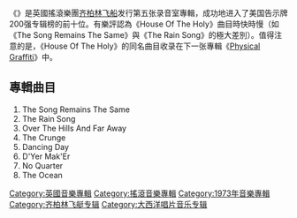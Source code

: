 {{Infobox Album
| Name        = 
| Type        = 專輯
| Artist      = [[齐柏林飞艇乐队|齐柏林飞艇]]
| Cover       = <!-- 檔案不存在 LedZeppelinFourSymbols.jpg ，可從英文維基百科取得 -->
| Released    = 1973年
| Recorded    = 1971年—1972年
| Genre       = [[重金屬音樂|重金屬音樂]]、[[硬式搖滾|硬式搖滾]]、[[民謠搖滾|民謠搖滾]]
| Label       = [[大西洋唱片|大西洋唱片]]
| Producer    = [[吉米·佩奇|吉米·佩奇]]
| Last album  = {{lang|en|''[[Led_Zeppelin_IV|Led Zeppelin IV]]''}}<br />（1971）
| This album  = {{lang|en|'''''House Of The Holy'''''}}<br />（1973）
| Next album  = {{lang|en|''[[Physical_Graffiti|Physical Graffiti]]''}}<br />（1975）
  }}

《{{lang|en|'''Houses of the Holy'''}}》是英國搖滾樂團[[齐柏林飞船_(乐团)|齐柏林飞船]]发行第五张录音室專輯，成功地进入了美国告示牌200强专辑榜的前十位。有樂評認為《House Of The Holy》曲目時快時慢（如《The Song Remains The Same》與《The Rain Song》的極大差別）。值得注意的是，《House Of The Holy》的同名曲目收录在下一张專輯《[[Physical_Graffiti|Physical Graffiti]]》中。

==專輯曲目==
# The Song Remains The Same
# The Rain Song
# Over The Hills And Far Away
# The Crunge
# Dancing Day
# D'Yer Mak'Er
# No Quarter
# The Ocean
{{album-stub}}

{{Led zeppelin}}
[[Category:英國音樂專輯|Category:英國音樂專輯]]
[[Category:搖滾音樂專輯|Category:搖滾音樂專輯]]
[[Category:1973年音樂專輯|Category:1973年音樂專輯]]
[[Category:齐柏林飞艇专辑|Category:齐柏林飞艇专辑]]
[[Category:大西洋唱片音乐专辑|Category:大西洋唱片音乐专辑]]